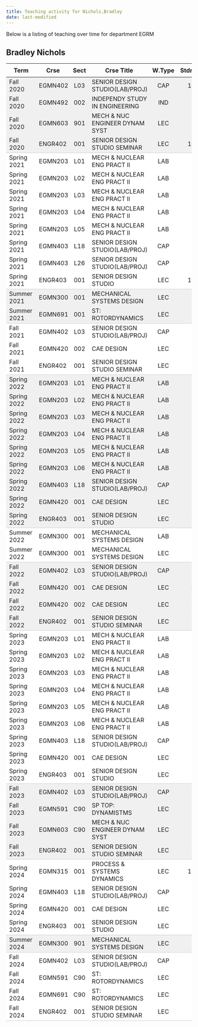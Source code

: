```yaml
---
title: Teaching activity for Nichols,Bradley
date: last-modified
---
```


Below is a listing of teaching over time for department EGRM


## Bradley Nichols

<style type="text/css">
#T_d6425 table {
  width: 100%;
  border-collapse: collapse;
}
#T_d6425 th {
  text-align: center;
  padding: 8px;
}
#T_d6425 td:nth-child(1) {
  padding-right: 10px;
  text-align: left;
}
#T_d6425 td:nth-child(2) {
  padding-right: 5px;
  text-align: left;
}
#T_d6425  td:nth-child(4) {
  padding-right: 5px;
  text-align: left;
}
#T_d6425 td:nth-child(3) {
  text-align: center;
}
#T_d6425  td:nth-child(5) {
  text-align: center;
}
#T_d6425 td:nth-child(6) {
  text-align: right;
}
#T_d6425  td:nth-child(7) {
  text-align: right;
}
#T_d6425_row0_col0, #T_d6425_row0_col1, #T_d6425_row0_col2, #T_d6425_row0_col3, #T_d6425_row0_col4, #T_d6425_row0_col5, #T_d6425_row0_col6, #T_d6425_row1_col0, #T_d6425_row1_col1, #T_d6425_row1_col2, #T_d6425_row1_col3, #T_d6425_row1_col4, #T_d6425_row1_col5, #T_d6425_row1_col6, #T_d6425_row2_col0, #T_d6425_row2_col1, #T_d6425_row2_col2, #T_d6425_row2_col3, #T_d6425_row2_col4, #T_d6425_row2_col5, #T_d6425_row2_col6, #T_d6425_row12_col0, #T_d6425_row12_col1, #T_d6425_row12_col2, #T_d6425_row12_col3, #T_d6425_row12_col4, #T_d6425_row12_col5, #T_d6425_row12_col6, #T_d6425_row17_col0, #T_d6425_row17_col1, #T_d6425_row17_col2, #T_d6425_row17_col3, #T_d6425_row17_col4, #T_d6425_row17_col5, #T_d6425_row17_col6, #T_d6425_row18_col0, #T_d6425_row18_col1, #T_d6425_row18_col2, #T_d6425_row18_col3, #T_d6425_row18_col4, #T_d6425_row18_col5, #T_d6425_row18_col6, #T_d6425_row19_col0, #T_d6425_row19_col1, #T_d6425_row19_col2, #T_d6425_row19_col3, #T_d6425_row19_col4, #T_d6425_row19_col5, #T_d6425_row19_col6, #T_d6425_row20_col0, #T_d6425_row20_col1, #T_d6425_row20_col2, #T_d6425_row20_col3, #T_d6425_row20_col4, #T_d6425_row20_col5, #T_d6425_row20_col6, #T_d6425_row21_col0, #T_d6425_row21_col1, #T_d6425_row21_col2, #T_d6425_row21_col3, #T_d6425_row21_col4, #T_d6425_row21_col5, #T_d6425_row21_col6, #T_d6425_row22_col0, #T_d6425_row22_col1, #T_d6425_row22_col2, #T_d6425_row22_col3, #T_d6425_row22_col4, #T_d6425_row22_col5, #T_d6425_row22_col6, #T_d6425_row23_col0, #T_d6425_row23_col1, #T_d6425_row23_col2, #T_d6425_row23_col3, #T_d6425_row23_col4, #T_d6425_row23_col5, #T_d6425_row23_col6, #T_d6425_row24_col0, #T_d6425_row24_col1, #T_d6425_row24_col2, #T_d6425_row24_col3, #T_d6425_row24_col4, #T_d6425_row24_col5, #T_d6425_row24_col6, #T_d6425_row28_col0, #T_d6425_row28_col1, #T_d6425_row28_col2, #T_d6425_row28_col3, #T_d6425_row28_col4, #T_d6425_row28_col5, #T_d6425_row28_col6, #T_d6425_row29_col0, #T_d6425_row29_col1, #T_d6425_row29_col2, #T_d6425_row29_col3, #T_d6425_row29_col4, #T_d6425_row29_col5, #T_d6425_row29_col6, #T_d6425_row30_col0, #T_d6425_row30_col1, #T_d6425_row30_col2, #T_d6425_row30_col3, #T_d6425_row30_col4, #T_d6425_row30_col5, #T_d6425_row30_col6, #T_d6425_row41_col0, #T_d6425_row41_col1, #T_d6425_row41_col2, #T_d6425_row41_col3, #T_d6425_row41_col4, #T_d6425_row41_col5, #T_d6425_row41_col6, #T_d6425_row42_col0, #T_d6425_row42_col1, #T_d6425_row42_col2, #T_d6425_row42_col3, #T_d6425_row42_col4, #T_d6425_row42_col5, #T_d6425_row42_col6, #T_d6425_row43_col0, #T_d6425_row43_col1, #T_d6425_row43_col2, #T_d6425_row43_col3, #T_d6425_row43_col4, #T_d6425_row43_col5, #T_d6425_row43_col6 {
  background-color: #f0f0f0;
  border-bottom: none;
}
#T_d6425_row3_col0, #T_d6425_row3_col1, #T_d6425_row3_col2, #T_d6425_row3_col3, #T_d6425_row3_col4, #T_d6425_row3_col5, #T_d6425_row3_col6, #T_d6425_row13_col0, #T_d6425_row13_col1, #T_d6425_row13_col2, #T_d6425_row13_col3, #T_d6425_row13_col4, #T_d6425_row13_col5, #T_d6425_row13_col6, #T_d6425_row25_col0, #T_d6425_row25_col1, #T_d6425_row25_col2, #T_d6425_row25_col3, #T_d6425_row25_col4, #T_d6425_row25_col5, #T_d6425_row25_col6, #T_d6425_row31_col0, #T_d6425_row31_col1, #T_d6425_row31_col2, #T_d6425_row31_col3, #T_d6425_row31_col4, #T_d6425_row31_col5, #T_d6425_row31_col6, #T_d6425_row44_col0, #T_d6425_row44_col1, #T_d6425_row44_col2, #T_d6425_row44_col3, #T_d6425_row44_col4, #T_d6425_row44_col5, #T_d6425_row44_col6, #T_d6425_row49_col0, #T_d6425_row49_col1, #T_d6425_row49_col2, #T_d6425_row49_col3, #T_d6425_row49_col4, #T_d6425_row49_col5, #T_d6425_row49_col6 {
  background-color: #f0f0f0;
  border-bottom: 1px solid #ccc;
}
#T_d6425_row4_col0, #T_d6425_row4_col1, #T_d6425_row4_col2, #T_d6425_row4_col3, #T_d6425_row4_col4, #T_d6425_row4_col5, #T_d6425_row4_col6, #T_d6425_row5_col0, #T_d6425_row5_col1, #T_d6425_row5_col2, #T_d6425_row5_col3, #T_d6425_row5_col4, #T_d6425_row5_col5, #T_d6425_row5_col6, #T_d6425_row6_col0, #T_d6425_row6_col1, #T_d6425_row6_col2, #T_d6425_row6_col3, #T_d6425_row6_col4, #T_d6425_row6_col5, #T_d6425_row6_col6, #T_d6425_row7_col0, #T_d6425_row7_col1, #T_d6425_row7_col2, #T_d6425_row7_col3, #T_d6425_row7_col4, #T_d6425_row7_col5, #T_d6425_row7_col6, #T_d6425_row8_col0, #T_d6425_row8_col1, #T_d6425_row8_col2, #T_d6425_row8_col3, #T_d6425_row8_col4, #T_d6425_row8_col5, #T_d6425_row8_col6, #T_d6425_row9_col0, #T_d6425_row9_col1, #T_d6425_row9_col2, #T_d6425_row9_col3, #T_d6425_row9_col4, #T_d6425_row9_col5, #T_d6425_row9_col6, #T_d6425_row10_col0, #T_d6425_row10_col1, #T_d6425_row10_col2, #T_d6425_row10_col3, #T_d6425_row10_col4, #T_d6425_row10_col5, #T_d6425_row10_col6, #T_d6425_row14_col0, #T_d6425_row14_col1, #T_d6425_row14_col2, #T_d6425_row14_col3, #T_d6425_row14_col4, #T_d6425_row14_col5, #T_d6425_row14_col6, #T_d6425_row15_col0, #T_d6425_row15_col1, #T_d6425_row15_col2, #T_d6425_row15_col3, #T_d6425_row15_col4, #T_d6425_row15_col5, #T_d6425_row15_col6, #T_d6425_row26_col0, #T_d6425_row26_col1, #T_d6425_row26_col2, #T_d6425_row26_col3, #T_d6425_row26_col4, #T_d6425_row26_col5, #T_d6425_row26_col6, #T_d6425_row32_col0, #T_d6425_row32_col1, #T_d6425_row32_col2, #T_d6425_row32_col3, #T_d6425_row32_col4, #T_d6425_row32_col5, #T_d6425_row32_col6, #T_d6425_row33_col0, #T_d6425_row33_col1, #T_d6425_row33_col2, #T_d6425_row33_col3, #T_d6425_row33_col4, #T_d6425_row33_col5, #T_d6425_row33_col6, #T_d6425_row34_col0, #T_d6425_row34_col1, #T_d6425_row34_col2, #T_d6425_row34_col3, #T_d6425_row34_col4, #T_d6425_row34_col5, #T_d6425_row34_col6, #T_d6425_row35_col0, #T_d6425_row35_col1, #T_d6425_row35_col2, #T_d6425_row35_col3, #T_d6425_row35_col4, #T_d6425_row35_col5, #T_d6425_row35_col6, #T_d6425_row36_col0, #T_d6425_row36_col1, #T_d6425_row36_col2, #T_d6425_row36_col3, #T_d6425_row36_col4, #T_d6425_row36_col5, #T_d6425_row36_col6, #T_d6425_row37_col0, #T_d6425_row37_col1, #T_d6425_row37_col2, #T_d6425_row37_col3, #T_d6425_row37_col4, #T_d6425_row37_col5, #T_d6425_row37_col6, #T_d6425_row38_col0, #T_d6425_row38_col1, #T_d6425_row38_col2, #T_d6425_row38_col3, #T_d6425_row38_col4, #T_d6425_row38_col5, #T_d6425_row38_col6, #T_d6425_row39_col0, #T_d6425_row39_col1, #T_d6425_row39_col2, #T_d6425_row39_col3, #T_d6425_row39_col4, #T_d6425_row39_col5, #T_d6425_row39_col6, #T_d6425_row45_col0, #T_d6425_row45_col1, #T_d6425_row45_col2, #T_d6425_row45_col3, #T_d6425_row45_col4, #T_d6425_row45_col5, #T_d6425_row45_col6, #T_d6425_row46_col0, #T_d6425_row46_col1, #T_d6425_row46_col2, #T_d6425_row46_col3, #T_d6425_row46_col4, #T_d6425_row46_col5, #T_d6425_row46_col6, #T_d6425_row47_col0, #T_d6425_row47_col1, #T_d6425_row47_col2, #T_d6425_row47_col3, #T_d6425_row47_col4, #T_d6425_row47_col5, #T_d6425_row47_col6, #T_d6425_row50_col0, #T_d6425_row50_col1, #T_d6425_row50_col2, #T_d6425_row50_col3, #T_d6425_row50_col4, #T_d6425_row50_col5, #T_d6425_row50_col6, #T_d6425_row51_col0, #T_d6425_row51_col1, #T_d6425_row51_col2, #T_d6425_row51_col3, #T_d6425_row51_col4, #T_d6425_row51_col5, #T_d6425_row51_col6, #T_d6425_row52_col0, #T_d6425_row52_col1, #T_d6425_row52_col2, #T_d6425_row52_col3, #T_d6425_row52_col4, #T_d6425_row52_col5, #T_d6425_row52_col6 {
  background-color: #ffffff;
  border-bottom: none;
}
#T_d6425_row11_col0, #T_d6425_row11_col1, #T_d6425_row11_col2, #T_d6425_row11_col3, #T_d6425_row11_col4, #T_d6425_row11_col5, #T_d6425_row11_col6, #T_d6425_row16_col0, #T_d6425_row16_col1, #T_d6425_row16_col2, #T_d6425_row16_col3, #T_d6425_row16_col4, #T_d6425_row16_col5, #T_d6425_row16_col6, #T_d6425_row27_col0, #T_d6425_row27_col1, #T_d6425_row27_col2, #T_d6425_row27_col3, #T_d6425_row27_col4, #T_d6425_row27_col5, #T_d6425_row27_col6, #T_d6425_row40_col0, #T_d6425_row40_col1, #T_d6425_row40_col2, #T_d6425_row40_col3, #T_d6425_row40_col4, #T_d6425_row40_col5, #T_d6425_row40_col6, #T_d6425_row48_col0, #T_d6425_row48_col1, #T_d6425_row48_col2, #T_d6425_row48_col3, #T_d6425_row48_col4, #T_d6425_row48_col5, #T_d6425_row48_col6, #T_d6425_row53_col0, #T_d6425_row53_col1, #T_d6425_row53_col2, #T_d6425_row53_col3, #T_d6425_row53_col4, #T_d6425_row53_col5, #T_d6425_row53_col6 {
  background-color: #ffffff;
  border-bottom: 1px solid #ccc;
}
</style>
<table id="T_d6425">
  <thead>
    <tr>
      <th id="T_d6425_level0_col0" class="col_heading level0 col0" >Term</th>
      <th id="T_d6425_level0_col1" class="col_heading level0 col1" >Crse</th>
      <th id="T_d6425_level0_col2" class="col_heading level0 col2" >Sect</th>
      <th id="T_d6425_level0_col3" class="col_heading level0 col3" >Crse Title</th>
      <th id="T_d6425_level0_col4" class="col_heading level0 col4" >W.Type</th>
      <th id="T_d6425_level0_col5" class="col_heading level0 col5" >Stdnts</th>
      <th id="T_d6425_level0_col6" class="col_heading level0 col6" >Hours</th>
    </tr>
  </thead>
  <tbody>
    <tr>
      <td id="T_d6425_row0_col0" class="data row0 col0" >Fall 2020</td>
      <td id="T_d6425_row0_col1" class="data row0 col1" >EGMN402</td>
      <td id="T_d6425_row0_col2" class="data row0 col2" >L03</td>
      <td id="T_d6425_row0_col3" class="data row0 col3" >SENIOR DESIGN STUDIO(LAB/PROJ)</td>
      <td id="T_d6425_row0_col4" class="data row0 col4" >CAP</td>
      <td id="T_d6425_row0_col5" class="data row0 col5" >105</td>
      <td id="T_d6425_row0_col6" class="data row0 col6" >210</td>
    </tr>
    <tr>
      <td id="T_d6425_row1_col0" class="data row1 col0" >Fall 2020</td>
      <td id="T_d6425_row1_col1" class="data row1 col1" >EGMN492</td>
      <td id="T_d6425_row1_col2" class="data row1 col2" >002</td>
      <td id="T_d6425_row1_col3" class="data row1 col3" >INDEPENDY STUDY IN ENGINEERING</td>
      <td id="T_d6425_row1_col4" class="data row1 col4" >IND</td>
      <td id="T_d6425_row1_col5" class="data row1 col5" >1</td>
      <td id="T_d6425_row1_col6" class="data row1 col6" >2</td>
    </tr>
    <tr>
      <td id="T_d6425_row2_col0" class="data row2 col0" >Fall 2020</td>
      <td id="T_d6425_row2_col1" class="data row2 col1" >EGMN603</td>
      <td id="T_d6425_row2_col2" class="data row2 col2" >901</td>
      <td id="T_d6425_row2_col3" class="data row2 col3" >MECH & NUC ENGINEER DYNAM SYST</td>
      <td id="T_d6425_row2_col4" class="data row2 col4" >LEC</td>
      <td id="T_d6425_row2_col5" class="data row2 col5" >13</td>
      <td id="T_d6425_row2_col6" class="data row2 col6" >39</td>
    </tr>
    <tr>
      <td id="T_d6425_row3_col0" class="data row3 col0" >Fall 2020</td>
      <td id="T_d6425_row3_col1" class="data row3 col1" >ENGR402</td>
      <td id="T_d6425_row3_col2" class="data row3 col2" >001</td>
      <td id="T_d6425_row3_col3" class="data row3 col3" >SENIOR DESIGN STUDIO SEMINAR</td>
      <td id="T_d6425_row3_col4" class="data row3 col4" >LEC</td>
      <td id="T_d6425_row3_col5" class="data row3 col5" >105</td>
      <td id="T_d6425_row3_col6" class="data row3 col6" >105</td>
    </tr>
    <tr>
      <td id="T_d6425_row4_col0" class="data row4 col0" >Spring 2021</td>
      <td id="T_d6425_row4_col1" class="data row4 col1" >EGMN203</td>
      <td id="T_d6425_row4_col2" class="data row4 col2" >L01</td>
      <td id="T_d6425_row4_col3" class="data row4 col3" >MECH & NUCLEAR ENG PRACT II</td>
      <td id="T_d6425_row4_col4" class="data row4 col4" >LAB</td>
      <td id="T_d6425_row4_col5" class="data row4 col5" >24</td>
      <td id="T_d6425_row4_col6" class="data row4 col6" >24</td>
    </tr>
    <tr>
      <td id="T_d6425_row5_col0" class="data row5 col0" >Spring 2021</td>
      <td id="T_d6425_row5_col1" class="data row5 col1" >EGMN203</td>
      <td id="T_d6425_row5_col2" class="data row5 col2" >L02</td>
      <td id="T_d6425_row5_col3" class="data row5 col3" >MECH & NUCLEAR ENG PRACT II</td>
      <td id="T_d6425_row5_col4" class="data row5 col4" >LAB</td>
      <td id="T_d6425_row5_col5" class="data row5 col5" >24</td>
      <td id="T_d6425_row5_col6" class="data row5 col6" >24</td>
    </tr>
    <tr>
      <td id="T_d6425_row6_col0" class="data row6 col0" >Spring 2021</td>
      <td id="T_d6425_row6_col1" class="data row6 col1" >EGMN203</td>
      <td id="T_d6425_row6_col2" class="data row6 col2" >L03</td>
      <td id="T_d6425_row6_col3" class="data row6 col3" >MECH & NUCLEAR ENG PRACT II</td>
      <td id="T_d6425_row6_col4" class="data row6 col4" >LAB</td>
      <td id="T_d6425_row6_col5" class="data row6 col5" >24</td>
      <td id="T_d6425_row6_col6" class="data row6 col6" >24</td>
    </tr>
    <tr>
      <td id="T_d6425_row7_col0" class="data row7 col0" >Spring 2021</td>
      <td id="T_d6425_row7_col1" class="data row7 col1" >EGMN203</td>
      <td id="T_d6425_row7_col2" class="data row7 col2" >L04</td>
      <td id="T_d6425_row7_col3" class="data row7 col3" >MECH & NUCLEAR ENG PRACT II</td>
      <td id="T_d6425_row7_col4" class="data row7 col4" >LAB</td>
      <td id="T_d6425_row7_col5" class="data row7 col5" >24</td>
      <td id="T_d6425_row7_col6" class="data row7 col6" >24</td>
    </tr>
    <tr>
      <td id="T_d6425_row8_col0" class="data row8 col0" >Spring 2021</td>
      <td id="T_d6425_row8_col1" class="data row8 col1" >EGMN203</td>
      <td id="T_d6425_row8_col2" class="data row8 col2" >L05</td>
      <td id="T_d6425_row8_col3" class="data row8 col3" >MECH & NUCLEAR ENG PRACT II</td>
      <td id="T_d6425_row8_col4" class="data row8 col4" >LAB</td>
      <td id="T_d6425_row8_col5" class="data row8 col5" >23</td>
      <td id="T_d6425_row8_col6" class="data row8 col6" >23</td>
    </tr>
    <tr>
      <td id="T_d6425_row9_col0" class="data row9 col0" >Spring 2021</td>
      <td id="T_d6425_row9_col1" class="data row9 col1" >EGMN403</td>
      <td id="T_d6425_row9_col2" class="data row9 col2" >L18</td>
      <td id="T_d6425_row9_col3" class="data row9 col3" >SENIOR DESIGN STUDIO(LAB/PROJ)</td>
      <td id="T_d6425_row9_col4" class="data row9 col4" >CAP</td>
      <td id="T_d6425_row9_col5" class="data row9 col5" >12</td>
      <td id="T_d6425_row9_col6" class="data row9 col6" >24</td>
    </tr>
    <tr>
      <td id="T_d6425_row10_col0" class="data row10 col0" >Spring 2021</td>
      <td id="T_d6425_row10_col1" class="data row10 col1" >EGMN403</td>
      <td id="T_d6425_row10_col2" class="data row10 col2" >L26</td>
      <td id="T_d6425_row10_col3" class="data row10 col3" >SENIOR DESIGN STUDIO(LAB/PROJ)</td>
      <td id="T_d6425_row10_col4" class="data row10 col4" >CAP</td>
      <td id="T_d6425_row10_col5" class="data row10 col5" >8</td>
      <td id="T_d6425_row10_col6" class="data row10 col6" >16</td>
    </tr>
    <tr>
      <td id="T_d6425_row11_col0" class="data row11 col0" >Spring 2021</td>
      <td id="T_d6425_row11_col1" class="data row11 col1" >ENGR403</td>
      <td id="T_d6425_row11_col2" class="data row11 col2" >001</td>
      <td id="T_d6425_row11_col3" class="data row11 col3" >SENIOR DESIGN STUDIO</td>
      <td id="T_d6425_row11_col4" class="data row11 col4" >LEC</td>
      <td id="T_d6425_row11_col5" class="data row11 col5" >106</td>
      <td id="T_d6425_row11_col6" class="data row11 col6" >106</td>
    </tr>
    <tr>
      <td id="T_d6425_row12_col0" class="data row12 col0" >Summer 2021</td>
      <td id="T_d6425_row12_col1" class="data row12 col1" >EGMN300</td>
      <td id="T_d6425_row12_col2" class="data row12 col2" >001</td>
      <td id="T_d6425_row12_col3" class="data row12 col3" >MECHANICAL SYSTEMS DESIGN</td>
      <td id="T_d6425_row12_col4" class="data row12 col4" >LEC</td>
      <td id="T_d6425_row12_col5" class="data row12 col5" >24</td>
      <td id="T_d6425_row12_col6" class="data row12 col6" >72</td>
    </tr>
    <tr>
      <td id="T_d6425_row13_col0" class="data row13 col0" >Summer 2021</td>
      <td id="T_d6425_row13_col1" class="data row13 col1" >EGMN691</td>
      <td id="T_d6425_row13_col2" class="data row13 col2" >001</td>
      <td id="T_d6425_row13_col3" class="data row13 col3" >ST: ROTORDYNAMICS</td>
      <td id="T_d6425_row13_col4" class="data row13 col4" >LEC</td>
      <td id="T_d6425_row13_col5" class="data row13 col5" >24</td>
      <td id="T_d6425_row13_col6" class="data row13 col6" >72</td>
    </tr>
    <tr>
      <td id="T_d6425_row14_col0" class="data row14 col0" >Fall 2021</td>
      <td id="T_d6425_row14_col1" class="data row14 col1" >EGMN402</td>
      <td id="T_d6425_row14_col2" class="data row14 col2" >L03</td>
      <td id="T_d6425_row14_col3" class="data row14 col3" >SENIOR DESIGN STUDIO(LAB/PROJ)</td>
      <td id="T_d6425_row14_col4" class="data row14 col4" >CAP</td>
      <td id="T_d6425_row14_col5" class="data row14 col5" >87</td>
      <td id="T_d6425_row14_col6" class="data row14 col6" >174</td>
    </tr>
    <tr>
      <td id="T_d6425_row15_col0" class="data row15 col0" >Fall 2021</td>
      <td id="T_d6425_row15_col1" class="data row15 col1" >EGMN420</td>
      <td id="T_d6425_row15_col2" class="data row15 col2" >002</td>
      <td id="T_d6425_row15_col3" class="data row15 col3" >CAE DESIGN</td>
      <td id="T_d6425_row15_col4" class="data row15 col4" >LEC</td>
      <td id="T_d6425_row15_col5" class="data row15 col5" >96</td>
      <td id="T_d6425_row15_col6" class="data row15 col6" >288</td>
    </tr>
    <tr>
      <td id="T_d6425_row16_col0" class="data row16 col0" >Fall 2021</td>
      <td id="T_d6425_row16_col1" class="data row16 col1" >ENGR402</td>
      <td id="T_d6425_row16_col2" class="data row16 col2" >001</td>
      <td id="T_d6425_row16_col3" class="data row16 col3" >SENIOR DESIGN STUDIO SEMINAR</td>
      <td id="T_d6425_row16_col4" class="data row16 col4" >LEC</td>
      <td id="T_d6425_row16_col5" class="data row16 col5" >87</td>
      <td id="T_d6425_row16_col6" class="data row16 col6" >87</td>
    </tr>
    <tr>
      <td id="T_d6425_row17_col0" class="data row17 col0" >Spring 2022</td>
      <td id="T_d6425_row17_col1" class="data row17 col1" >EGMN203</td>
      <td id="T_d6425_row17_col2" class="data row17 col2" >L01</td>
      <td id="T_d6425_row17_col3" class="data row17 col3" >MECH & NUCLEAR ENG PRACT II</td>
      <td id="T_d6425_row17_col4" class="data row17 col4" >LAB</td>
      <td id="T_d6425_row17_col5" class="data row17 col5" >24</td>
      <td id="T_d6425_row17_col6" class="data row17 col6" >24</td>
    </tr>
    <tr>
      <td id="T_d6425_row18_col0" class="data row18 col0" >Spring 2022</td>
      <td id="T_d6425_row18_col1" class="data row18 col1" >EGMN203</td>
      <td id="T_d6425_row18_col2" class="data row18 col2" >L02</td>
      <td id="T_d6425_row18_col3" class="data row18 col3" >MECH & NUCLEAR ENG PRACT II</td>
      <td id="T_d6425_row18_col4" class="data row18 col4" >LAB</td>
      <td id="T_d6425_row18_col5" class="data row18 col5" >23</td>
      <td id="T_d6425_row18_col6" class="data row18 col6" >23</td>
    </tr>
    <tr>
      <td id="T_d6425_row19_col0" class="data row19 col0" >Spring 2022</td>
      <td id="T_d6425_row19_col1" class="data row19 col1" >EGMN203</td>
      <td id="T_d6425_row19_col2" class="data row19 col2" >L03</td>
      <td id="T_d6425_row19_col3" class="data row19 col3" >MECH & NUCLEAR ENG PRACT II</td>
      <td id="T_d6425_row19_col4" class="data row19 col4" >LAB</td>
      <td id="T_d6425_row19_col5" class="data row19 col5" >25</td>
      <td id="T_d6425_row19_col6" class="data row19 col6" >25</td>
    </tr>
    <tr>
      <td id="T_d6425_row20_col0" class="data row20 col0" >Spring 2022</td>
      <td id="T_d6425_row20_col1" class="data row20 col1" >EGMN203</td>
      <td id="T_d6425_row20_col2" class="data row20 col2" >L04</td>
      <td id="T_d6425_row20_col3" class="data row20 col3" >MECH & NUCLEAR ENG PRACT II</td>
      <td id="T_d6425_row20_col4" class="data row20 col4" >LAB</td>
      <td id="T_d6425_row20_col5" class="data row20 col5" >26</td>
      <td id="T_d6425_row20_col6" class="data row20 col6" >26</td>
    </tr>
    <tr>
      <td id="T_d6425_row21_col0" class="data row21 col0" >Spring 2022</td>
      <td id="T_d6425_row21_col1" class="data row21 col1" >EGMN203</td>
      <td id="T_d6425_row21_col2" class="data row21 col2" >L05</td>
      <td id="T_d6425_row21_col3" class="data row21 col3" >MECH & NUCLEAR ENG PRACT II</td>
      <td id="T_d6425_row21_col4" class="data row21 col4" >LAB</td>
      <td id="T_d6425_row21_col5" class="data row21 col5" >26</td>
      <td id="T_d6425_row21_col6" class="data row21 col6" >26</td>
    </tr>
    <tr>
      <td id="T_d6425_row22_col0" class="data row22 col0" >Spring 2022</td>
      <td id="T_d6425_row22_col1" class="data row22 col1" >EGMN203</td>
      <td id="T_d6425_row22_col2" class="data row22 col2" >L06</td>
      <td id="T_d6425_row22_col3" class="data row22 col3" >MECH & NUCLEAR ENG PRACT II</td>
      <td id="T_d6425_row22_col4" class="data row22 col4" >LAB</td>
      <td id="T_d6425_row22_col5" class="data row22 col5" >26</td>
      <td id="T_d6425_row22_col6" class="data row22 col6" >26</td>
    </tr>
    <tr>
      <td id="T_d6425_row23_col0" class="data row23 col0" >Spring 2022</td>
      <td id="T_d6425_row23_col1" class="data row23 col1" >EGMN403</td>
      <td id="T_d6425_row23_col2" class="data row23 col2" >L18</td>
      <td id="T_d6425_row23_col3" class="data row23 col3" >SENIOR DESIGN STUDIO(LAB/PROJ)</td>
      <td id="T_d6425_row23_col4" class="data row23 col4" >CAP</td>
      <td id="T_d6425_row23_col5" class="data row23 col5" >16</td>
      <td id="T_d6425_row23_col6" class="data row23 col6" >32</td>
    </tr>
    <tr>
      <td id="T_d6425_row24_col0" class="data row24 col0" >Spring 2022</td>
      <td id="T_d6425_row24_col1" class="data row24 col1" >EGMN420</td>
      <td id="T_d6425_row24_col2" class="data row24 col2" >001</td>
      <td id="T_d6425_row24_col3" class="data row24 col3" >CAE DESIGN</td>
      <td id="T_d6425_row24_col4" class="data row24 col4" >LEC</td>
      <td id="T_d6425_row24_col5" class="data row24 col5" >14</td>
      <td id="T_d6425_row24_col6" class="data row24 col6" >42</td>
    </tr>
    <tr>
      <td id="T_d6425_row25_col0" class="data row25 col0" >Spring 2022</td>
      <td id="T_d6425_row25_col1" class="data row25 col1" >ENGR403</td>
      <td id="T_d6425_row25_col2" class="data row25 col2" >001</td>
      <td id="T_d6425_row25_col3" class="data row25 col3" >SENIOR DESIGN STUDIO</td>
      <td id="T_d6425_row25_col4" class="data row25 col4" >LEC</td>
      <td id="T_d6425_row25_col5" class="data row25 col5" >87</td>
      <td id="T_d6425_row25_col6" class="data row25 col6" >87</td>
    </tr>
    <tr>
      <td id="T_d6425_row26_col0" class="data row26 col0" >Summer 2022</td>
      <td id="T_d6425_row26_col1" class="data row26 col1" >EGMN300</td>
      <td id="T_d6425_row26_col2" class="data row26 col2" >001</td>
      <td id="T_d6425_row26_col3" class="data row26 col3" >MECHANICAL SYSTEMS DESIGN</td>
      <td id="T_d6425_row26_col4" class="data row26 col4" >LAB</td>
      <td id="T_d6425_row26_col5" class="data row26 col5" >12</td>
      <td id="T_d6425_row26_col6" class="data row26 col6" >18</td>
    </tr>
    <tr>
      <td id="T_d6425_row27_col0" class="data row27 col0" >Summer 2022</td>
      <td id="T_d6425_row27_col1" class="data row27 col1" >EGMN300</td>
      <td id="T_d6425_row27_col2" class="data row27 col2" >001</td>
      <td id="T_d6425_row27_col3" class="data row27 col3" >MECHANICAL SYSTEMS DESIGN</td>
      <td id="T_d6425_row27_col4" class="data row27 col4" >LEC</td>
      <td id="T_d6425_row27_col5" class="data row27 col5" >12</td>
      <td id="T_d6425_row27_col6" class="data row27 col6" >18</td>
    </tr>
    <tr>
      <td id="T_d6425_row28_col0" class="data row28 col0" >Fall 2022</td>
      <td id="T_d6425_row28_col1" class="data row28 col1" >EGMN402</td>
      <td id="T_d6425_row28_col2" class="data row28 col2" >L03</td>
      <td id="T_d6425_row28_col3" class="data row28 col3" >SENIOR DESIGN STUDIO(LAB/PROJ)</td>
      <td id="T_d6425_row28_col4" class="data row28 col4" >CAP</td>
      <td id="T_d6425_row28_col5" class="data row28 col5" >18</td>
      <td id="T_d6425_row28_col6" class="data row28 col6" >36</td>
    </tr>
    <tr>
      <td id="T_d6425_row29_col0" class="data row29 col0" >Fall 2022</td>
      <td id="T_d6425_row29_col1" class="data row29 col1" >EGMN420</td>
      <td id="T_d6425_row29_col2" class="data row29 col2" >001</td>
      <td id="T_d6425_row29_col3" class="data row29 col3" >CAE DESIGN</td>
      <td id="T_d6425_row29_col4" class="data row29 col4" >LEC</td>
      <td id="T_d6425_row29_col5" class="data row29 col5" >40</td>
      <td id="T_d6425_row29_col6" class="data row29 col6" >120</td>
    </tr>
    <tr>
      <td id="T_d6425_row30_col0" class="data row30 col0" >Fall 2022</td>
      <td id="T_d6425_row30_col1" class="data row30 col1" >EGMN420</td>
      <td id="T_d6425_row30_col2" class="data row30 col2" >002</td>
      <td id="T_d6425_row30_col3" class="data row30 col3" >CAE DESIGN</td>
      <td id="T_d6425_row30_col4" class="data row30 col4" >LEC</td>
      <td id="T_d6425_row30_col5" class="data row30 col5" >34</td>
      <td id="T_d6425_row30_col6" class="data row30 col6" >102</td>
    </tr>
    <tr>
      <td id="T_d6425_row31_col0" class="data row31 col0" >Fall 2022</td>
      <td id="T_d6425_row31_col1" class="data row31 col1" >ENGR402</td>
      <td id="T_d6425_row31_col2" class="data row31 col2" >001</td>
      <td id="T_d6425_row31_col3" class="data row31 col3" >SENIOR DESIGN STUDIO SEMINAR</td>
      <td id="T_d6425_row31_col4" class="data row31 col4" >LEC</td>
      <td id="T_d6425_row31_col5" class="data row31 col5" >99</td>
      <td id="T_d6425_row31_col6" class="data row31 col6" >99</td>
    </tr>
    <tr>
      <td id="T_d6425_row32_col0" class="data row32 col0" >Spring 2023</td>
      <td id="T_d6425_row32_col1" class="data row32 col1" >EGMN203</td>
      <td id="T_d6425_row32_col2" class="data row32 col2" >L01</td>
      <td id="T_d6425_row32_col3" class="data row32 col3" >MECH & NUCLEAR ENG PRACT II</td>
      <td id="T_d6425_row32_col4" class="data row32 col4" >LAB</td>
      <td id="T_d6425_row32_col5" class="data row32 col5" >13</td>
      <td id="T_d6425_row32_col6" class="data row32 col6" >13</td>
    </tr>
    <tr>
      <td id="T_d6425_row33_col0" class="data row33 col0" >Spring 2023</td>
      <td id="T_d6425_row33_col1" class="data row33 col1" >EGMN203</td>
      <td id="T_d6425_row33_col2" class="data row33 col2" >L02</td>
      <td id="T_d6425_row33_col3" class="data row33 col3" >MECH & NUCLEAR ENG PRACT II</td>
      <td id="T_d6425_row33_col4" class="data row33 col4" >LAB</td>
      <td id="T_d6425_row33_col5" class="data row33 col5" >13</td>
      <td id="T_d6425_row33_col6" class="data row33 col6" >13</td>
    </tr>
    <tr>
      <td id="T_d6425_row34_col0" class="data row34 col0" >Spring 2023</td>
      <td id="T_d6425_row34_col1" class="data row34 col1" >EGMN203</td>
      <td id="T_d6425_row34_col2" class="data row34 col2" >L03</td>
      <td id="T_d6425_row34_col3" class="data row34 col3" >MECH & NUCLEAR ENG PRACT II</td>
      <td id="T_d6425_row34_col4" class="data row34 col4" >LAB</td>
      <td id="T_d6425_row34_col5" class="data row34 col5" >13</td>
      <td id="T_d6425_row34_col6" class="data row34 col6" >13</td>
    </tr>
    <tr>
      <td id="T_d6425_row35_col0" class="data row35 col0" >Spring 2023</td>
      <td id="T_d6425_row35_col1" class="data row35 col1" >EGMN203</td>
      <td id="T_d6425_row35_col2" class="data row35 col2" >L04</td>
      <td id="T_d6425_row35_col3" class="data row35 col3" >MECH & NUCLEAR ENG PRACT II</td>
      <td id="T_d6425_row35_col4" class="data row35 col4" >LAB</td>
      <td id="T_d6425_row35_col5" class="data row35 col5" >12</td>
      <td id="T_d6425_row35_col6" class="data row35 col6" >12</td>
    </tr>
    <tr>
      <td id="T_d6425_row36_col0" class="data row36 col0" >Spring 2023</td>
      <td id="T_d6425_row36_col1" class="data row36 col1" >EGMN203</td>
      <td id="T_d6425_row36_col2" class="data row36 col2" >L05</td>
      <td id="T_d6425_row36_col3" class="data row36 col3" >MECH & NUCLEAR ENG PRACT II</td>
      <td id="T_d6425_row36_col4" class="data row36 col4" >LAB</td>
      <td id="T_d6425_row36_col5" class="data row36 col5" >13</td>
      <td id="T_d6425_row36_col6" class="data row36 col6" >13</td>
    </tr>
    <tr>
      <td id="T_d6425_row37_col0" class="data row37 col0" >Spring 2023</td>
      <td id="T_d6425_row37_col1" class="data row37 col1" >EGMN203</td>
      <td id="T_d6425_row37_col2" class="data row37 col2" >L06</td>
      <td id="T_d6425_row37_col3" class="data row37 col3" >MECH & NUCLEAR ENG PRACT II</td>
      <td id="T_d6425_row37_col4" class="data row37 col4" >LAB</td>
      <td id="T_d6425_row37_col5" class="data row37 col5" >13</td>
      <td id="T_d6425_row37_col6" class="data row37 col6" >13</td>
    </tr>
    <tr>
      <td id="T_d6425_row38_col0" class="data row38 col0" >Spring 2023</td>
      <td id="T_d6425_row38_col1" class="data row38 col1" >EGMN403</td>
      <td id="T_d6425_row38_col2" class="data row38 col2" >L18</td>
      <td id="T_d6425_row38_col3" class="data row38 col3" >SENIOR DESIGN STUDIO(LAB/PROJ)</td>
      <td id="T_d6425_row38_col4" class="data row38 col4" >CAP</td>
      <td id="T_d6425_row38_col5" class="data row38 col5" >16</td>
      <td id="T_d6425_row38_col6" class="data row38 col6" >32</td>
    </tr>
    <tr>
      <td id="T_d6425_row39_col0" class="data row39 col0" >Spring 2023</td>
      <td id="T_d6425_row39_col1" class="data row39 col1" >EGMN420</td>
      <td id="T_d6425_row39_col2" class="data row39 col2" >001</td>
      <td id="T_d6425_row39_col3" class="data row39 col3" >CAE DESIGN</td>
      <td id="T_d6425_row39_col4" class="data row39 col4" >LEC</td>
      <td id="T_d6425_row39_col5" class="data row39 col5" >27</td>
      <td id="T_d6425_row39_col6" class="data row39 col6" >81</td>
    </tr>
    <tr>
      <td id="T_d6425_row40_col0" class="data row40 col0" >Spring 2023</td>
      <td id="T_d6425_row40_col1" class="data row40 col1" >ENGR403</td>
      <td id="T_d6425_row40_col2" class="data row40 col2" >001</td>
      <td id="T_d6425_row40_col3" class="data row40 col3" >SENIOR DESIGN STUDIO</td>
      <td id="T_d6425_row40_col4" class="data row40 col4" >LEC</td>
      <td id="T_d6425_row40_col5" class="data row40 col5" >99</td>
      <td id="T_d6425_row40_col6" class="data row40 col6" >99</td>
    </tr>
    <tr>
      <td id="T_d6425_row41_col0" class="data row41 col0" >Fall 2023</td>
      <td id="T_d6425_row41_col1" class="data row41 col1" >EGMN402</td>
      <td id="T_d6425_row41_col2" class="data row41 col2" >L03</td>
      <td id="T_d6425_row41_col3" class="data row41 col3" >SENIOR DESIGN STUDIO(LAB/PROJ)</td>
      <td id="T_d6425_row41_col4" class="data row41 col4" >CAP</td>
      <td id="T_d6425_row41_col5" class="data row41 col5" >11</td>
      <td id="T_d6425_row41_col6" class="data row41 col6" >22</td>
    </tr>
    <tr>
      <td id="T_d6425_row42_col0" class="data row42 col0" >Fall 2023</td>
      <td id="T_d6425_row42_col1" class="data row42 col1" >EGMN591</td>
      <td id="T_d6425_row42_col2" class="data row42 col2" >C90</td>
      <td id="T_d6425_row42_col3" class="data row42 col3" >SP TOP: DYNAMISTMS</td>
      <td id="T_d6425_row42_col4" class="data row42 col4" >LEC</td>
      <td id="T_d6425_row42_col5" class="data row42 col5" >5</td>
      <td id="T_d6425_row42_col6" class="data row42 col6" >15</td>
    </tr>
    <tr>
      <td id="T_d6425_row43_col0" class="data row43 col0" >Fall 2023</td>
      <td id="T_d6425_row43_col1" class="data row43 col1" >EGMN603</td>
      <td id="T_d6425_row43_col2" class="data row43 col2" >C90</td>
      <td id="T_d6425_row43_col3" class="data row43 col3" >MECH & NUC ENGINEER DYNAM SYST</td>
      <td id="T_d6425_row43_col4" class="data row43 col4" >LEC</td>
      <td id="T_d6425_row43_col5" class="data row43 col5" >28</td>
      <td id="T_d6425_row43_col6" class="data row43 col6" >84</td>
    </tr>
    <tr>
      <td id="T_d6425_row44_col0" class="data row44 col0" >Fall 2023</td>
      <td id="T_d6425_row44_col1" class="data row44 col1" >ENGR402</td>
      <td id="T_d6425_row44_col2" class="data row44 col2" >001</td>
      <td id="T_d6425_row44_col3" class="data row44 col3" >SENIOR DESIGN STUDIO SEMINAR</td>
      <td id="T_d6425_row44_col4" class="data row44 col4" >LEC</td>
      <td id="T_d6425_row44_col5" class="data row44 col5" >84</td>
      <td id="T_d6425_row44_col6" class="data row44 col6" >84</td>
    </tr>
    <tr>
      <td id="T_d6425_row45_col0" class="data row45 col0" >Spring 2024</td>
      <td id="T_d6425_row45_col1" class="data row45 col1" >EGMN315</td>
      <td id="T_d6425_row45_col2" class="data row45 col2" >001</td>
      <td id="T_d6425_row45_col3" class="data row45 col3" >PROCESS & SYSTEMS DYNAMICS</td>
      <td id="T_d6425_row45_col4" class="data row45 col4" >LEC</td>
      <td id="T_d6425_row45_col5" class="data row45 col5" >110</td>
      <td id="T_d6425_row45_col6" class="data row45 col6" >330</td>
    </tr>
    <tr>
      <td id="T_d6425_row46_col0" class="data row46 col0" >Spring 2024</td>
      <td id="T_d6425_row46_col1" class="data row46 col1" >EGMN403</td>
      <td id="T_d6425_row46_col2" class="data row46 col2" >L18</td>
      <td id="T_d6425_row46_col3" class="data row46 col3" >SENIOR DESIGN STUDIO(LAB/PROJ)</td>
      <td id="T_d6425_row46_col4" class="data row46 col4" >CAP</td>
      <td id="T_d6425_row46_col5" class="data row46 col5" >9</td>
      <td id="T_d6425_row46_col6" class="data row46 col6" >18</td>
    </tr>
    <tr>
      <td id="T_d6425_row47_col0" class="data row47 col0" >Spring 2024</td>
      <td id="T_d6425_row47_col1" class="data row47 col1" >EGMN420</td>
      <td id="T_d6425_row47_col2" class="data row47 col2" >001</td>
      <td id="T_d6425_row47_col3" class="data row47 col3" >CAE DESIGN</td>
      <td id="T_d6425_row47_col4" class="data row47 col4" >LEC</td>
      <td id="T_d6425_row47_col5" class="data row47 col5" >99</td>
      <td id="T_d6425_row47_col6" class="data row47 col6" >297</td>
    </tr>
    <tr>
      <td id="T_d6425_row48_col0" class="data row48 col0" >Spring 2024</td>
      <td id="T_d6425_row48_col1" class="data row48 col1" >ENGR403</td>
      <td id="T_d6425_row48_col2" class="data row48 col2" >001</td>
      <td id="T_d6425_row48_col3" class="data row48 col3" >SENIOR DESIGN STUDIO</td>
      <td id="T_d6425_row48_col4" class="data row48 col4" >LEC</td>
      <td id="T_d6425_row48_col5" class="data row48 col5" >83</td>
      <td id="T_d6425_row48_col6" class="data row48 col6" >83</td>
    </tr>
    <tr>
      <td id="T_d6425_row49_col0" class="data row49 col0" >Summer 2024</td>
      <td id="T_d6425_row49_col1" class="data row49 col1" >EGMN300</td>
      <td id="T_d6425_row49_col2" class="data row49 col2" >901</td>
      <td id="T_d6425_row49_col3" class="data row49 col3" >MECHANICAL SYSTEMS DESIGN</td>
      <td id="T_d6425_row49_col4" class="data row49 col4" >LEC</td>
      <td id="T_d6425_row49_col5" class="data row49 col5" >17</td>
      <td id="T_d6425_row49_col6" class="data row49 col6" >51</td>
    </tr>
    <tr>
      <td id="T_d6425_row50_col0" class="data row50 col0" >Fall 2024</td>
      <td id="T_d6425_row50_col1" class="data row50 col1" >EGMN402</td>
      <td id="T_d6425_row50_col2" class="data row50 col2" >L03</td>
      <td id="T_d6425_row50_col3" class="data row50 col3" >SENIOR DESIGN STUDIO(LAB/PROJ)</td>
      <td id="T_d6425_row50_col4" class="data row50 col4" >CAP</td>
      <td id="T_d6425_row50_col5" class="data row50 col5" >16</td>
      <td id="T_d6425_row50_col6" class="data row50 col6" >32</td>
    </tr>
    <tr>
      <td id="T_d6425_row51_col0" class="data row51 col0" >Fall 2024</td>
      <td id="T_d6425_row51_col1" class="data row51 col1" >EGMN591</td>
      <td id="T_d6425_row51_col2" class="data row51 col2" >C90</td>
      <td id="T_d6425_row51_col3" class="data row51 col3" >ST: ROTORDYNAMICS</td>
      <td id="T_d6425_row51_col4" class="data row51 col4" >LEC</td>
      <td id="T_d6425_row51_col5" class="data row51 col5" >19</td>
      <td id="T_d6425_row51_col6" class="data row51 col6" >57</td>
    </tr>
    <tr>
      <td id="T_d6425_row52_col0" class="data row52 col0" >Fall 2024</td>
      <td id="T_d6425_row52_col1" class="data row52 col1" >EGMN691</td>
      <td id="T_d6425_row52_col2" class="data row52 col2" >C90</td>
      <td id="T_d6425_row52_col3" class="data row52 col3" >ST: ROTORDYNAMICS</td>
      <td id="T_d6425_row52_col4" class="data row52 col4" >LEC</td>
      <td id="T_d6425_row52_col5" class="data row52 col5" >9</td>
      <td id="T_d6425_row52_col6" class="data row52 col6" >27</td>
    </tr>
    <tr>
      <td id="T_d6425_row53_col0" class="data row53 col0" >Fall 2024</td>
      <td id="T_d6425_row53_col1" class="data row53 col1" >ENGR402</td>
      <td id="T_d6425_row53_col2" class="data row53 col2" >001</td>
      <td id="T_d6425_row53_col3" class="data row53 col3" >SENIOR DESIGN STUDIO SEMINAR</td>
      <td id="T_d6425_row53_col4" class="data row53 col4" >LEC</td>
      <td id="T_d6425_row53_col5" class="data row53 col5" >86</td>
      <td id="T_d6425_row53_col6" class="data row53 col6" >86</td>
    </tr>
  </tbody>
</table>


